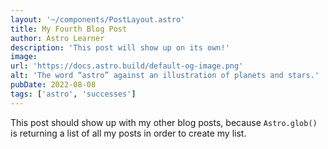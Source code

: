 ```yaml
---
layout: '~/components/PostLayout.astro'
title: My Fourth Blog Post
author: Astro Learner
description: 'This post will show up on its own!'
image:
url: 'https://docs.astro.build/default-og-image.png'
alt: 'The word “astro” against an illustration of planets and stars.'
pubDate: 2022-08-08
tags: ['astro', 'successes']
---
```



<Count />
<Count client:load />

This post should show up with my other blog posts, because `Astro.glob()` is returning a list of all my posts in order to create my list.
